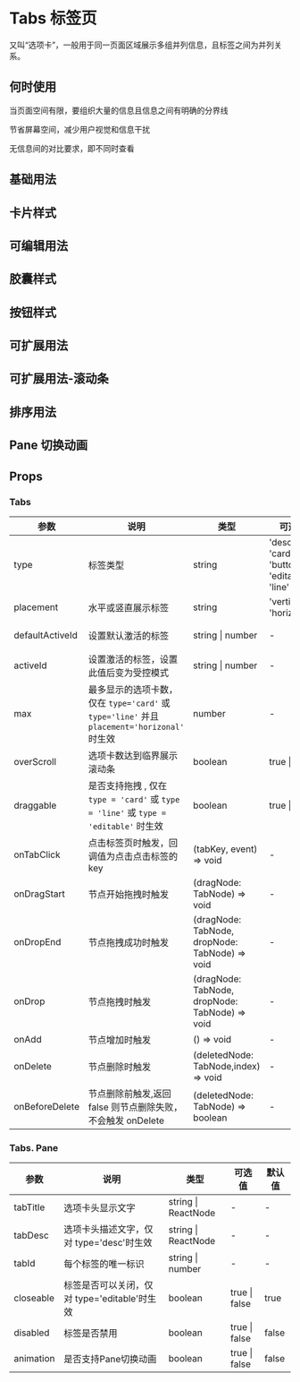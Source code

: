 # Tabs 标签页

又叫“选项卡”，一般用于同一页面区域展示多组并列信息，且标签之间为并列关系。

## 何时使用

当页面空间有限，要组织大量的信息且信息之间有明确的分界线

节省屏幕空间，减少用户视觉和信息干扰

无信息间的对比要求，即不同时查看

## 基础用法


<DemoDefault />

## 卡片样式


<DemoBasic />

## 可编辑用法


<DemoEditable />


## 胶囊样式


<DemoCapsule />

## 按钮样式


<DemoButton />

## 可扩展用法


<DemoCollapse />

## 可扩展用法-滚动条


<DemoOverSrcoll />

## 排序用法


<DemoDraggable/>

## Pane 切换动画


<DemoDuration/>

## Props

### Tabs

| 参数            | 说明                                                                                                                        | 类型                            | 可选值                                     | 默认值       |
| --------------- | --------------------------------------------------------------------------------------------------------------------------- | ------------------------------- | ------------------------------------------ | ------------ |
| type            | 标签类型                                                                                                                    | string                          | 'desc' \| 'card' \| 'button' \| 'editable' \| 'line' | 'card'  
| placement       | 水平或竖直展示标签                                                                                                            | string                          | 'vertical' \| 'horizontal'                 | 'horizontal' |
| defaultActiveId | 设置默认激活的标签                                                                                                            | string \| number                | -                                          | 第一个选项卡 |
| activeId        | 设置激活的标签，设置此值后变为受控模式                                                                                           | string \| number               | -                                          | -            |
| max             | 最多显示的选项卡数，仅在 `type='card'` 或 `type='line'` 并且 `placement='horizonal'` 时生效                                      | number                          | -                                          | 6            |
| overScroll      | 选项卡数达到临界展示滚动条                                                                                                      |  boolean                        | true \| false       | false |
| draggable       | 是否支持拖拽 , 仅在 `type = 'card'` 或 `type = 'line'` 或 `type = 'editable'` 时生效                                           | boolean                          | true \| false       | false |
| onTabClick      | 点击标签页时触发，回调值为点击点击标签的 key                                                                                     | (tabKey, event) => void         | -                                          | -            |
| onDragStart     | 节点开始拖拽时触发                                                                                                           | (dragNode: TabNode) => void | - | -            |
| onDropEnd       | 节点拖拽成功时触发                                                                                                           | (dragNode: TabNode, dropNode: TabNode) => void| -| -|
| onDrop          | 节点拖拽时触发                                                                                                              | (dragNode: TabNode, dropNode: TabNode) => void| -| -            |
| onAdd          | 节点增加时触发                                                                                                              | () => void| -| -            |
| onDelete        | 节点删除时触发                                                                                                              | (deletedNode: TabNode,index) => void| -| -            |
| onBeforeDelete   | 节点删除前触发,返回 false 则节点删除失败，不会触发 onDelete                                                                     | (deletedNode: TabNode) => boolean | -| -            |

### Tabs. Pane

| 参数      | 说明                                         | 类型                | 可选值        | 默认值 |
| --------- | -------------------------------------------- | ------------------- | ------------- | ------ |
| tabTitle  | 选项卡头显示文字                             | string \| ReactNode | -             | -      |
| tabDesc   | 选项卡头描述文字，仅对 type='desc'时生效     | string \| ReactNode | -             | -      |
| tabId     | 每个标签的唯一标识                           | string \| number    | -             | -      |
| closeable | 标签是否可以关闭，仅对 type='editable'时生效 | boolean             | true \| false | true   |
| disabled | 标签是否禁用 | boolean             | true \| false | false   |
| animation | 是否支持Pane切换动画           | boolean                          | true \| false       |false
